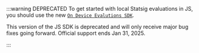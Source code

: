 :::warning DEPRECATED
To get started with local Statsig evaluations in JS, you should use the new [`On Device Evalutions SDK`](/client/javascript-sdk).

This version of the JS SDK is deprecated and will only receive major bug fixes going forward. Official support ends Jan 31, 2025.

:::